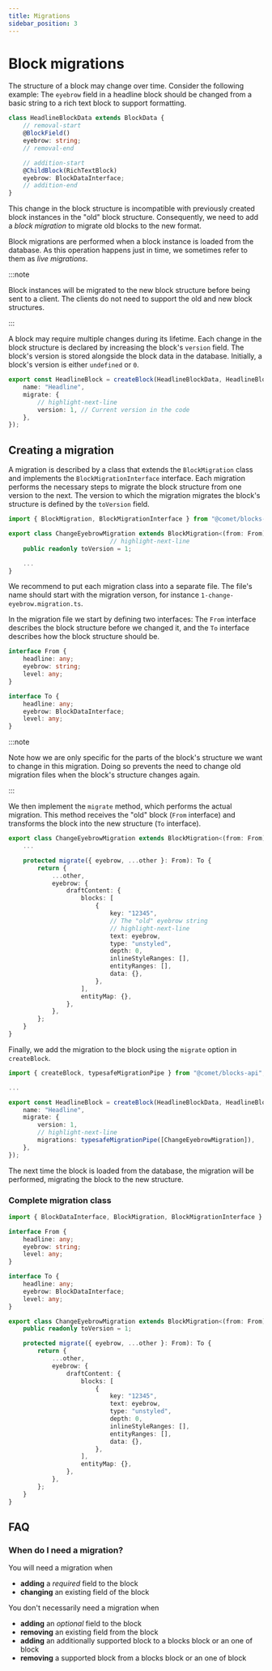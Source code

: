 ```yaml
---
title: Migrations
sidebar_position: 3
---
```


# Block migrations

The structure of a block may change over time.
Consider the following example: The `eyebrow` field in a headline block should be changed from a basic string to a rich text block to support formatting.

```ts title="headline.block.ts"
class HeadlineBlockData extends BlockData {
    // removal-start
    @BlockField()
    eyebrow: string;
    // removal-end

    // addition-start
    @ChildBlock(RichTextBlock)
    eyebrow: BlockDataInterface;
    // addition-end
}
```

This change in the block structure is incompatible with previously created block instances in the "old" block structure.
Consequently, we need to add a _block migration_ to migrate old blocks to the new format.

Block migrations are performed when a block instance is loaded from the database.
As this operation happens just in time, we sometimes refer to them as _live migrations_.

:::note

Block instances will be migrated to the new block structure before being sent to a client.
The clients do not need to support the old and new block structures.

:::

A block may require multiple changes during its lifetime.
Each change in the block structure is declared by increasing the block's `version` field.
The block's version is stored alongside the block data in the database.
Initially, a block's version is either `undefined` or `0`.

```ts title="headline.block.ts"
export const HeadlineBlock = createBlock(HeadlineBlockData, HeadlineBlockInput, {
    name: "Headline",
    migrate: {
        // highlight-next-line
        version: 1, // Current version in the code
    },
});
```

## Creating a migration

A migration is described by a class that extends the `BlockMigration` class and implements the `BlockMigrationInterface` interface.
Each migration performs the necessary steps to migrate the block structure from one version to the next.
The version to which the migration migrates the block's structure is defined by the `toVersion` field.

```ts
import { BlockMigration, BlockMigrationInterface } from "@comet/blocks-api";

export class ChangeEyebrowMigration extends BlockMigration<(from: From) => To> implements BlockMigrationInterface {
                            // highlight-next-line
    public readonly toVersion = 1;

    ...
}
```

We recommend to put each migration class into a separate file.
The file's name should start with the migration verson, for instance `1-change-eyebrow.migration.ts`.

In the migration file we start by defining two interfaces:
The `From` interface describes the block structure before we changed it, and the `To` interface describes how the block structure should be.

```ts
interface From {
    headline: any;
    eyebrow: string;
    level: any;
}

interface To {
    headline: any;
    eyebrow: BlockDataInterface;
    level: any;
}
```

:::note

Note how we are only specific for the parts of the block's structure we want to change in this migration.
Doing so prevents the need to change old migration files when the block's structure changes again.

:::

We then implement the `migrate` method, which performs the actual migration.
This method receives the "old" block (`From` interface) and transforms the block into the new structure (`To` interface).

```ts
export class ChangeEyebrowMigration extends BlockMigration<(from: From) => To> implements BlockMigrationInterface {
    ...

    protected migrate({ eyebrow, ...other }: From): To {
        return {
            ...other,
            eyebrow: {
                draftContent: {
                    blocks: [
                        {
                            key: "12345",
                            // The "old" eyebrow string
                            // highlight-next-line
                            text: eyebrow,
                            type: "unstyled",
                            depth: 0,
                            inlineStyleRanges: [],
                            entityRanges: [],
                            data: {},
                        },
                    ],
                    entityMap: {},
                },
            },
        };
    }
}
```

Finally, we add the migration to the block using the `migrate` option in `createBlock`.

```ts
import { createBlock, typesafeMigrationPipe } from "@comet/blocks-api";

...

export const HeadlineBlock = createBlock(HeadlineBlockData, HeadlineBlockInput, {
    name: "Headline",
    migrate: {
        version: 1,
        // highlight-next-line
        migrations: typesafeMigrationPipe([ChangeEyebrowMigration]),
    },
});
```

The next time the block is loaded from the database, the migration will be performed, migrating the block to the new structure.

### Complete migration class

```ts title="1-change-eyebrow.migration.ts"
import { BlockDataInterface, BlockMigration, BlockMigrationInterface } from "@comet/blocks-api";

interface From {
    headline: any;
    eyebrow: string;
    level: any;
}

interface To {
    headline: any;
    eyebrow: BlockDataInterface;
    level: any;
}

export class ChangeEyebrowMigration extends BlockMigration<(from: From) => To> implements BlockMigrationInterface {
    public readonly toVersion = 1;

    protected migrate({ eyebrow, ...other }: From): To {
        return {
            ...other,
            eyebrow: {
                draftContent: {
                    blocks: [
                        {
                            key: "12345",
                            text: eyebrow,
                            type: "unstyled",
                            depth: 0,
                            inlineStyleRanges: [],
                            entityRanges: [],
                            data: {},
                        },
                    ],
                    entityMap: {},
                },
            },
        };
    }
}
```

## FAQ

### When do I need a migration?

You will need a migration when

-   **adding** a _required_ field to the block
-   **changing** an existing field of the block

You don't necessarily need a migration when

-   **adding** an _optional_ field to the block
-   **removing** an existing field from the block
-   **adding** an additionally supported block to a blocks block or an one of block
-   **removing** a supported block from a blocks block or an one of block
